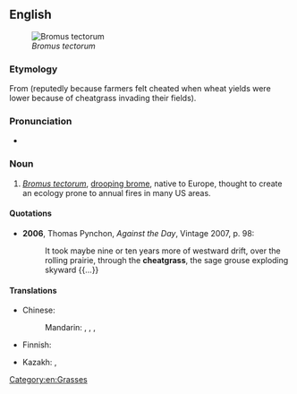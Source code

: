 {{also|cheat grass}}
==English==
{{wikipedia}}
[[File:Illustration_Bromus_tectorum0.jpg|thumb|''Bromus tectorum'']]

===Etymology===
From {{compound|en|cheat|grass}} (reputedly because farmers felt cheated when wheat yields were lower because of cheatgrass invading their fields).

===Pronunciation===
* {{IPA|en|/ˈt͡ʃiːtɡɹɑːs/}}

===Noun===
{{en-noun|~}}

# ''[[Bromus tectorum]]'', [[drooping brome]], native to Europe, thought to create an ecology prone to annual fires in many US areas.

====Quotations====
* '''2006''', Thomas Pynchon, ''Against the Day'', Vintage 2007, p. 98:
*: It took maybe nine or ten years more of westward drift, over the rolling prairie, through the '''cheatgrass''', the sage grouse exploding skyward {{...}}

====Translations====
{{trans-top|''Bromus tectorum''}}
* Chinese:
*: Mandarin: {{t|cmn|絹雀麥}}, {{t|cmn|绢雀麦|tr=juànquèmài}}, {{t|cmn|旱雀麥}}, {{t|cmn|旱雀麦|tr=hànquèmài}}
* Finnish: {{t+|fi|kattokattara}}
{{trans-mid}}
* Kazakh: {{t|kk|арпаған}}, {{t|kk|тарақбоз}}
{{trans-bottom}}

[[Category:en:Grasses]]